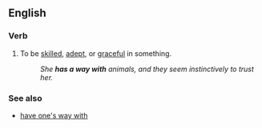 ==English==

===Verb===
{{head|en|verb|head=[[have]] [[a]] [[way]] [[with]]}}

# {{context|idiomatic}} To be [[skilled]], [[adept]], or [[graceful]] in something.
#: ''She '''has a way with''' animals, and they seem instinctively to trust her.''

===See also===
* [[have one's way with]]